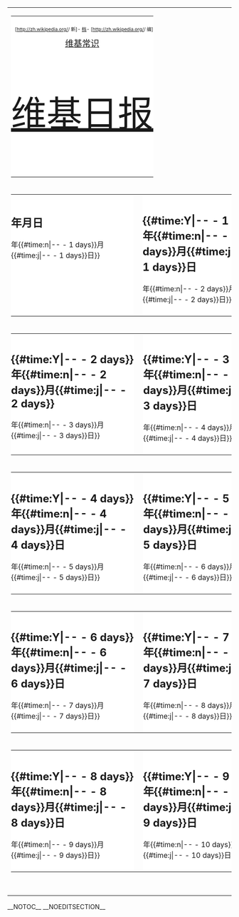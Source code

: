 <div class='instapaper_body'>
{| style="width: 960px;"
|-
|<!-- 顶栏开始 -->
{| style="width: 100%; table-layout: fixed;"
|-
| style="background-color: #fff; text-align: center; padding: 10px 0; width: 100%;" |
<div  style="float:right; text-align: right; font-size: 66%;"><span class="plainlinks">
[http://zh.wikipedia.org/{{int:conversionname}}/{{urlencode:Portal:维基日报}} 新]-
[http://zh.wikipedia.org/wiki/维基百科:维基日报/存档 档]-
[http://zh.wikipedia.org/{{int:conversionname}}/{{urlencode:Wikipedia:维基日报}} 编]<br/>
</span>
</div>
<div style="margin-bottom: 2em; font-size: 120%;">[[Portal:维基日报/维基常识|维基常识]]</div>
<div  style="margin-top: .2em; font-size: 500%;">[[Portal:维基日报|维基日报]]</div>
|}
<!-- 顶栏结束 -->
|-
|<!-- 正文开始 -->
{| style="width: 100%; table-layout: fixed;"
|-
| style="background-color: #fff; text-align: left; padding: 10px 0; width: 50%; vertical-align: top;" |
=={{CURRENTYEAR}}年{{CURRENTMONTH}}月{{CURRENTDAY}}日==
{{维基日报/维基常识/{{#time:Y|{{CURRENTYEAR}}-{{CURRENTMONTH}}-{{CURRENTDAY}} - 1 days}}年{{#time:n|{{CURRENTYEAR}}-{{CURRENTMONTH}}-{{CURRENTDAY}} - 1 days}}月{{#time:j|{{CURRENTYEAR}}-{{CURRENTMONTH}}-{{CURRENTDAY}} - 1 days}}日}}
|  
| style="background-color: #fff; text-align: left; padding: 10px 0; width:50%; vertical-align: top;" |
=={{#time:Y|{{CURRENTYEAR}}-{{CURRENTMONTH}}-{{CURRENTDAY}} - 1 days}}年{{#time:n|{{CURRENTYEAR}}-{{CURRENTMONTH}}-{{CURRENTDAY}} - 1 days}}月{{#time:j|{{CURRENTYEAR}}-{{CURRENTMONTH}}-{{CURRENTDAY}} - 1 days}}日==
{{维基日报/维基常识/{{#time:Y|{{CURRENTYEAR}}-{{CURRENTMONTH}}-{{CURRENTDAY}} - 2 days}}年{{#time:n|{{CURRENTYEAR}}-{{CURRENTMONTH}}-{{CURRENTDAY}} - 2 days}}月{{#time:j|{{CURRENTYEAR}}-{{CURRENTMONTH}}-{{CURRENTDAY}} - 2 days}}日}}
|}
|-
|
{| style="width: 100%; table-layout: fixed;"
|-
| style="background-color: #fff; text-align: left; padding: 10px 0; width: 50%; vertical-align: top;" |
=={{#time:Y|{{CURRENTYEAR}}-{{CURRENTMONTH}}-{{CURRENTDAY}} - 2 days}}年{{#time:n|{{CURRENTYEAR}}-{{CURRENTMONTH}}-{{CURRENTDAY}} - 2 days}}月{{#time:j|{{CURRENTYEAR}}-{{CURRENTMONTH}}-{{CURRENTDAY}} - 2 days}}==
{{维基日报/维基常识/{{#time:Y|{{CURRENTYEAR}}-{{CURRENTMONTH}}-{{CURRENTDAY}} - 3 days}}年{{#time:n|{{CURRENTYEAR}}-{{CURRENTMONTH}}-{{CURRENTDAY}} - 3 days}}月{{#time:j|{{CURRENTYEAR}}-{{CURRENTMONTH}}-{{CURRENTDAY}} - 3 days}}日}}
|  
| style="background-color: #fff; text-align: left; padding: 10px 0; width:50%; vertical-align: top;" |
=={{#time:Y|{{CURRENTYEAR}}-{{CURRENTMONTH}}-{{CURRENTDAY}} - 3 days}}年{{#time:n|{{CURRENTYEAR}}-{{CURRENTMONTH}}-{{CURRENTDAY}} - 3 days}}月{{#time:j|{{CURRENTYEAR}}-{{CURRENTMONTH}}-{{CURRENTDAY}} - 3 days}}日==
{{维基日报/维基常识/{{#time:Y|{{CURRENTYEAR}}-{{CURRENTMONTH}}-{{CURRENTDAY}} - 4 days}}年{{#time:n|{{CURRENTYEAR}}-{{CURRENTMONTH}}-{{CURRENTDAY}} - 4 days}}月{{#time:j|{{CURRENTYEAR}}-{{CURRENTMONTH}}-{{CURRENTDAY}} - 4 days}}日}}
|}
|-
|
{| style="width: 100%; table-layout: fixed;"
|-
| style="background-color: #fff; text-align: left; padding: 10px 0; width: 50%; vertical-align: top;" |
=={{#time:Y|{{CURRENTYEAR}}-{{CURRENTMONTH}}-{{CURRENTDAY}} - 4 days}}年{{#time:n|{{CURRENTYEAR}}-{{CURRENTMONTH}}-{{CURRENTDAY}} - 4 days}}月{{#time:j|{{CURRENTYEAR}}-{{CURRENTMONTH}}-{{CURRENTDAY}} - 4 days}}日==
{{维基日报/维基常识/{{#time:Y|{{CURRENTYEAR}}-{{CURRENTMONTH}}-{{CURRENTDAY}} - 5 days}}年{{#time:n|{{CURRENTYEAR}}-{{CURRENTMONTH}}-{{CURRENTDAY}} - 5 days}}月{{#time:j|{{CURRENTYEAR}}-{{CURRENTMONTH}}-{{CURRENTDAY}} - 5 days}}日}}
|  
| style="background-color: #fff; text-align: left; padding: 10px 0; width:50%; vertical-align: top;" |
=={{#time:Y|{{CURRENTYEAR}}-{{CURRENTMONTH}}-{{CURRENTDAY}} - 5 days}}年{{#time:n|{{CURRENTYEAR}}-{{CURRENTMONTH}}-{{CURRENTDAY}} - 5 days}}月{{#time:j|{{CURRENTYEAR}}-{{CURRENTMONTH}}-{{CURRENTDAY}} - 5 days}}日==
{{维基日报/维基常识/{{#time:Y|{{CURRENTYEAR}}-{{CURRENTMONTH}}-{{CURRENTDAY}} - 6 days}}年{{#time:n|{{CURRENTYEAR}}-{{CURRENTMONTH}}-{{CURRENTDAY}} - 6 days}}月{{#time:j|{{CURRENTYEAR}}-{{CURRENTMONTH}}-{{CURRENTDAY}} - 6 days}}日}}
|}
|-
|
{| style="width: 100%; table-layout: fixed;"
|-
| style="background-color: #fff; text-align: left; padding: 10px 0; width: 50%; vertical-align: top;" |
=={{#time:Y|{{CURRENTYEAR}}-{{CURRENTMONTH}}-{{CURRENTDAY}} - 6 days}}年{{#time:n|{{CURRENTYEAR}}-{{CURRENTMONTH}}-{{CURRENTDAY}} - 6 days}}月{{#time:j|{{CURRENTYEAR}}-{{CURRENTMONTH}}-{{CURRENTDAY}} - 6 days}}日==
{{维基日报/维基常识/{{#time:Y|{{CURRENTYEAR}}-{{CURRENTMONTH}}-{{CURRENTDAY}} - 7 days}}年{{#time:n|{{CURRENTYEAR}}-{{CURRENTMONTH}}-{{CURRENTDAY}} - 7 days}}月{{#time:j|{{CURRENTYEAR}}-{{CURRENTMONTH}}-{{CURRENTDAY}} - 7 days}}日}}
|  
| style="background-color: #fff; text-align: left; padding: 10px 0; width:50%; vertical-align: top;" |
=={{#time:Y|{{CURRENTYEAR}}-{{CURRENTMONTH}}-{{CURRENTDAY}} - 7 days}}年{{#time:n|{{CURRENTYEAR}}-{{CURRENTMONTH}}-{{CURRENTDAY}} - 7 days}}月{{#time:j|{{CURRENTYEAR}}-{{CURRENTMONTH}}-{{CURRENTDAY}} - 7 days}}日==
{{维基日报/维基常识/{{#time:Y|{{CURRENTYEAR}}-{{CURRENTMONTH}}-{{CURRENTDAY}} - 8 days}}年{{#time:n|{{CURRENTYEAR}}-{{CURRENTMONTH}}-{{CURRENTDAY}} - 8 days}}月{{#time:j|{{CURRENTYEAR}}-{{CURRENTMONTH}}-{{CURRENTDAY}} - 8 days}}日}}
|}
|-
|
{| style="width: 100%; table-layout: fixed;"
|-
| style="background-color: #fff; text-align: left; padding: 10px 0; width: 50%; vertical-align: top;" |
=={{#time:Y|{{CURRENTYEAR}}-{{CURRENTMONTH}}-{{CURRENTDAY}} - 8 days}}年{{#time:n|{{CURRENTYEAR}}-{{CURRENTMONTH}}-{{CURRENTDAY}} - 8 days}}月{{#time:j|{{CURRENTYEAR}}-{{CURRENTMONTH}}-{{CURRENTDAY}} - 8 days}}日==
{{维基日报/维基常识/{{#time:Y|{{CURRENTYEAR}}-{{CURRENTMONTH}}-{{CURRENTDAY}} - 9 days}}年{{#time:n|{{CURRENTYEAR}}-{{CURRENTMONTH}}-{{CURRENTDAY}} - 9 days}}月{{#time:j|{{CURRENTYEAR}}-{{CURRENTMONTH}}-{{CURRENTDAY}} - 9 days}}日}}
|  
| style="background-color: #fff; text-align: left; padding: 10px 0; width:50%; vertical-align: top;" |
=={{#time:Y|{{CURRENTYEAR}}-{{CURRENTMONTH}}-{{CURRENTDAY}} - 9 days}}年{{#time:n|{{CURRENTYEAR}}-{{CURRENTMONTH}}-{{CURRENTDAY}} - 9 days}}月{{#time:j|{{CURRENTYEAR}}-{{CURRENTMONTH}}-{{CURRENTDAY}} - 9 days}}日==
{{维基日报/维基常识/{{#time:Y|{{CURRENTYEAR}}-{{CURRENTMONTH}}-{{CURRENTDAY}} - 10 days}}年{{#time:n|{{CURRENTYEAR}}-{{CURRENTMONTH}}-{{CURRENTDAY}} - 10 days}}月{{#time:j|{{CURRENTYEAR}}-{{CURRENTMONTH}}-{{CURRENTDAY}} - 10 days}}日}}
|}
<!-- 正文结束 -->
|-
| <div style="width: 600px; margin: -0.8em;"> </div> <!-- 撑开过窄的页面 -->
|}
</div>
__NOTOC__ __NOEDITSECTION__